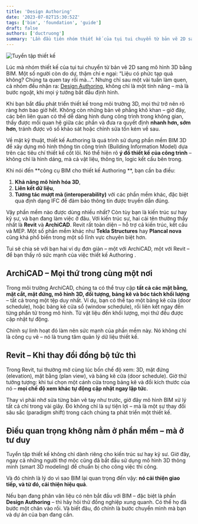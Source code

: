 ```yaml
---
title: 'Design Authoring'
date: '2023-07-02T15:30:52Z'
tags: ['bim', 'foundation', 'guide']
draft: false
authors: ['ductruong']
summary: 'Lần đầu tiên nhóm thiết kế của tụi tui chuyển từ bản vẽ 2D sang mô hình 3D bằng BIM. Một số người còn do dự, thậm chí e ngại: “Liệu có phức tạp quá không? Chúng ta quen tay rồi mà...”.'
---
```


![Tuyển tập thiết kế](https://images.unsplash.com/photo-1506748686214-e9df14d4d9d0?ixlib=rb-1.2.1&ixid=MnwxMjA3fDB8MHxwaG90by1wYWdlfHx8fGVufDB8fHx8&auto=format&fit=crop&w=1170&q=80)

Lúc mà nhóm thiết kế của tụi tui chuyển từ bản vẽ 2D sang mô hình 3D bằng BIM. Một số người còn do dự, thậm chí e ngại: “Liệu có phức tạp quá không? Chúng ta quen tay rồi mà...”. Nhưng chỉ sau một vài tuần làm quen, cả nhóm đều nhận ra: [Design Authoring]("https://construction.autodesk.com/workflows/design-authoring/"), không chỉ là một tính năng – mà là bước ngoặt, khi mọi ý tưởng bắt đầu định hình.

Khi bạn bắt đầu phát triển thiết kế trong môi trường 3D, mọi thứ trở nên rõ ràng hơn bao giờ hết. Không còn những bản vẽ phẳng khô khan – giờ đây, các bên liên quan có thể dễ dàng hình dung công trình trong không gian, thấy được mối quan hệ giữa các phần và đưa ra quyết định **nhanh hơn, sớm hơn**, tránh được vô số khảo sát hoặc chỉnh sửa tốn kém về sau.

Về mặt kỹ thuật, thiết kế Authoring là quá trình sử dụng phần mềm BIM 3D để xây dựng mô hình thông tin công trình (Building Information Model) dựa trên các tiêu chí thiết kế cốt lõi. Nó thể hiện rõ **ý đồ thiết kế của công trình** – không chỉ là hình dáng, mà cả vật liệu, thông tin, logic kết cấu bên trong.

Khi nói đến **công cụ BIM cho thiết kế Authoring **, bạn cần ba điều:

1. **Khả năng mô hình hóa 3D**,
2. **Liên kết dữ liệu**,
3. **Tương tác mượt mà (interoperability)** với các phần mềm khác, đặc biệt qua định dạng IFC để đảm bảo thông tin được truyền dẫn đúng.

Vậy phần mềm nào được dùng nhiều nhất? Còn tùy bạn là kiến trúc sư hay kỹ sư, và bạn đang làm việc ở đâu. Với kiến trúc sư, hai cái tên thường thấy nhất là **Revit** và **ArchiCAD**. Revit rất toàn diện – hỗ trợ cả kiến trúc, kết cấu và MEP. Một số phần mềm khác như **Tekla Structures** hay **Plancal nova** cũng khá phổ biến trong một số lĩnh vực chuyên biệt hơn.

Tui sẽ chia sẻ với bạn hai ví dụ đơn giản – một với ArchiCAD, một với Revit – để bạn thấy rõ sức mạnh của việc thiết kế Authoring .

<TOCInline toc={props.toc} exclude="" />

## ArchiCAD – Mọi thứ trong cùng một nơi

Trong môi trường ArchiCAD, chúng ta có thể truy cập **tất cả các mặt bằng, mặt cắt, mặt đứng, mô hình 3D, đối tượng, bảng kê và bóc tách khối lượng** – tất cả trong một tệp duy nhất. Ví dụ, bạn có thể tạo một bảng kê cửa (door schedule), hoặc bảng kê cửa sổ (window schedule), rồi liên kết ngay đến từng phần tử trong mô hình. Từ vật liệu đến khối lượng, mọi thứ đều được cập nhật tự động.

Chính sự linh hoạt đó làm nên sức mạnh của phần mềm này. Nó không chỉ là công cụ vẽ – nó là trung tâm quản lý dữ liệu thiết kế.

## Revit – Khi thay đổi đồng bộ tức thì

Trong Revit, tui thường mở cùng lúc bốn chế độ xem: 3D, mặt đứng (elevation), mặt bằng (plan view), và bảng kê cửa (door schedule). Giờ thử tưởng tượng: khi tui chọn một cánh cửa trong bảng kê và đổi kích thước của nó – **mọi chế độ xem khác tự động cập nhật ngay lập tức**.

Thay vì phải nhớ sửa từng bản vẽ tay như trước, giờ đây mô hình BIM xử lý tất cả chỉ trong vài giây. Đó không chỉ là sự tiện lợi – mà là một sự thay đổi sâu sắc (paradigm shift) trong cách chúng ta phát triển một thiết kế.

## Điều quan trọng không nằm ở phần mềm – mà ở **tư duy**

Tuyển tập thiết kế không chỉ dành riêng cho kiến trúc sư hay kỹ sư. Giờ đây, ngay cả những người thợ mộc cũng đã bắt đầu sử dụng mô hình 3D thông minh (smart 3D modeling) để chuẩn bị cho công việc thi công.

Và đó chính là lý do vì sao BIM lại quan trọng đến vậy: **nó cải thiện giao tiếp, và từ đó, cải thiện hiệu quả**.

Nếu bạn đang phân vân liệu có nên bắt đầu với BIM – đặc biệt là phần **Design Authoring** – thì hãy hỏi thử đồng nghiệp xung quanh. Có thể họ đã bước một chân vào rồi. Và biết đâu, đó chính là bước chuyển mình mà bạn và dự án của bạn đang cần.
